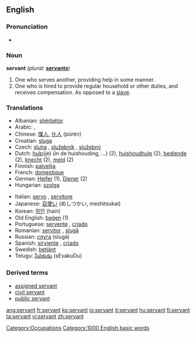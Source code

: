 ==English==

{{rank|prove|engaged|America|993|servant|doctor|Michael|fee}}

===Pronunciation===
*{{audio|en-us-servant.ogg|Audio (US)}}

===Noun===
'''servant'''  (''plural:'' '''[[servants]]''')
# One who serves another, providing help in some manner.
# One who is hired to provide regular household or other duties, and receives compensation.  As opposed to a [[slave]].
[[Category:Occupations]]

===Translations===
{{top}}
*Albanian: [[shërbëtor]] {{m}}
*Arabic: {{ARchar|[[خادم]]}} {{IPAchar|(χádim)}} {{m}}, {{ARchar|[[خادمة]]}} {{IPAchar|(χádima)}} {{f}}
*Chinese: [[僕人]], [[仆人]] (púrén)
*Croatian: [[sluga]] {{m}}
*Czech: [[sluha]] {{m}}, [[služebník]] {{m}}, [[služebný]] {{m}}
*Dutch: [[hulp]](je) (in de huishouding, ...) (2), [[huishoudhulp]] (2), [[bediende]] (2), [[knecht]] {{m}} (2), [[meid]] {{f}} (2)
*Finnish: [[palvelija]]
*French: [[domestique]]
*German: [[Helfer]] {{m}} (1), [[Diener]] {{m}} (2)
*Hungarian: [[szolga]]
{{mid}}
*Italian: [[servo]] {{m}}, [[servitore]] {{mf}}
*Japanese: [[召使い]] (めしつかい, meshitsukai)
*Korean: [[하인]] (hain)
*Old English: [[þegen|þeġen]] (1)
*Portuguese: [[servente]] {{mf}}, [[criado]] {{m}}
*Romanian: [[servitor]] {{m}}, [[slugă]] {{m}}
*Russian: [[слуга]] (slugá) {{mf}}
*Spanish: [[sirviente]] {{mf}}, [[criado]] {{m}}
*Swedish: [[betjänt]]
*Telugu: [[సేవకుడు]] (sEvakuDu)
{{bottom}}

=== Derived terms ===
*[[assigned servant]]
*[[civil servant]]
*[[public servant]]

[[Category:1000 English basic words]]

[[ang:servant]]
[[fr:servant]]
[[ko:servant]]
[[io:servant]]
[[it:servant]]
[[hu:servant]]
[[fi:servant]]
[[ta:servant]]
[[vi:servant]]
[[zh:servant]]